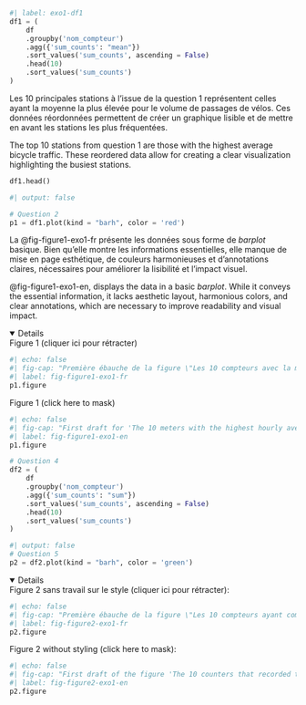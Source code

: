 ```python
#| label: exo1-df1
df1 = (
    df
    .groupby('nom_compteur')
    .agg({'sum_counts': "mean"})
    .sort_values('sum_counts', ascending = False)
    .head(10)
    .sort_values('sum_counts')
)
```

:::: {.content-visible when-profile="fr"}
Les 10 principales stations à l'issue de la question 1 représentent celles ayant la moyenne la plus élevée pour le volume de passages de vélos. Ces données réordonnées permettent de créer un graphique lisible et de mettre en avant les stations les plus fréquentées.
::::

:::: {.content-visible when-profile="en"}
The top 10 stations from question 1 are those with the highest average bicycle traffic. These reordered data allow for creating a clear visualization highlighting the busiest stations.
::::

```python
df1.head()
```


```python
#| output: false

# Question 2
p1 = df1.plot(kind = "barh", color = 'red')
```

:::: {.content-visible when-profile="fr"}
La @fig-figure1-exo1-fr présente les données sous forme de _barplot_ basique. Bien qu'elle montre les informations essentielles, elle manque de mise en page esthétique, de couleurs harmonieuses et d'annotations claires, nécessaires pour améliorer la lisibilité et l'impact visuel.
::::

:::: {.content-visible when-profile="en"}
@fig-figure1-exo1-en, displays the data in a basic _barplot_. While it conveys the essential information, it lacks aesthetic layout, harmonious colors, and clear annotations, which are necessary to improve readability and visual impact.
::::


:::: {.cell .markdown}
<details open>

::: {.content-visible when-profile="fr"}

<summary>
Figure 1 (cliquer ici pour rétracter)
</summary>


```python
#| echo: false
#| fig-cap: "Première ébauche de la figure \"Les 10 compteurs avec la moyenne horaire la plus élevée\""
#| label: fig-figure1-exo1-fr
p1.figure
```

:::

::: {.content-visible when-profile="en"}

<summary>
Figure 1 (click here to mask)
</summary>


```python
#| echo: false
#| fig-cap: "First draft for 'The 10 meters with the highest hourly average'"
#| label: fig-figure1-exo1-en
p1.figure
```

:::


</details>
::::

```python
# Question 4
df2 = (
    df
    .groupby('nom_compteur')
    .agg({'sum_counts': "sum"})
    .sort_values('sum_counts', ascending = False)
    .head(10)
    .sort_values('sum_counts')
)
```

```python
#| output: false
# Question 5
p2 = df2.plot(kind = "barh", color = 'green')
```

::::: {.cell .markdown}

<details open>

:::: {.content-visible when-profile="fr"}

<summary>
Figure 2 sans travail sur le style (cliquer ici pour rétracter):
</summary>

```python
#| echo: false
#| fig-cap: "Première ébauche de la figure \"Les 10 compteurs ayant comptabilisés le plus de vélos\""
#| label: fig-figure2-exo1-fr
p2.figure
```

::::

:::: {.content-visible when-profile="en"}

<summary>
Figure 2 without styling (click here to mask):
</summary>

```python
#| echo: false
#| fig-cap: "First draft of the figure 'The 10 counters that recorded the most bicycles'"
#| label: fig-figure2-exo1-en
p2.figure
```

::::


</details>

:::::

